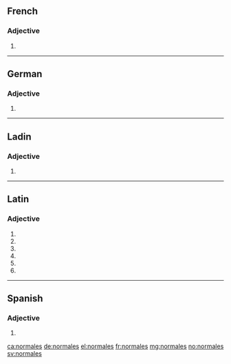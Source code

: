 ==French==

===Adjective===
{{fr-adj-form}} {{f-p}}

# {{feminine plural of|normal|lang=fr}}

----

==German==

===Adjective===
{{head|de|adjective form}}

# {{inflected form of|normal|lang=de}}

----

==Ladin==

===Adjective===
{{head|lld|adjective form|g=f}} {{plural}}

# {{feminine plural of|normal|lang=lld|nocat=1}}

----

==Latin==

===Adjective===
{{la-adj-form|normālēs}}

# {{inflection of|normālis||nom|m|p|lang=la}}
# {{inflection of|normālis||nom|f|p|lang=la}}
# {{inflection of|normālis||acc|m|p|lang=la}}
# {{inflection of|normālis||acc|f|p|lang=la}}
# {{inflection of|normālis||voc|m|p|lang=la}}
# {{inflection of|normālis||voc|f|p|lang=la}}

----

==Spanish==

===Adjective===
{{head|es|adjective form}} {{m|f}} {{p}}

# {{plural of|lang=es|[[normal]]|nocat=1}}

[[ca:normales]]
[[de:normales]]
[[el:normales]]
[[fr:normales]]
[[mg:normales]]
[[no:normales]]
[[sv:normales]]
